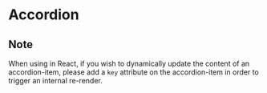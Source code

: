  
<Meta of={AccordionStories} />

# Accordion

<Canvas of={AccordionStories.Default} sourceState="shown" />

<Controls />


## Note
When using in React, if you wish to dynamically update the content of an accordion-item, please add a ``key`` attribute on the accordion-item in order to trigger an internal re-render.


```js

  ...

  <IfxAccordionItem initial-collapse={false} open={false} key={content} caption="Label" ref={accordionItemRef}>
    <div>{content}</div>
  </IfxAccordionItem>

...
  
  <IfxAccordionItem initial-collapse={false} open={false} key={content} caption="Label" ref={accordionItemRef}>
    {content}
  </IfxAccordionItem>
  

```
